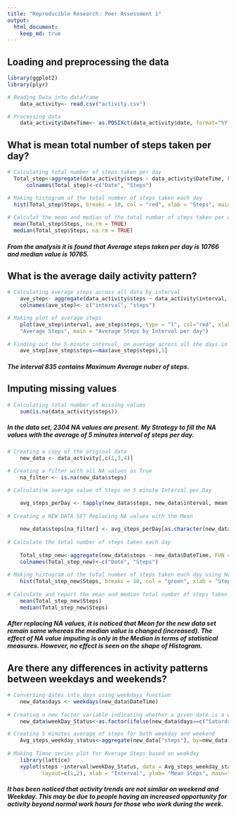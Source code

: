 ---
title: "Reproducible Research: Peer Assessment 1"
output: 
  html_document: 
    keep_md: true
---


## Loading and preprocessing the data

```{r, echo = TRUE}
library(ggplot2)
library(plyr)
```



```{r, echo = TRUE}
# Reading Data into dataframe
    data_activity<- read.csv("activity.csv")

# Processing data
    data_activity$DateTime<- as.POSIXct(data_activity$date, format="%Y-%m-%d")
```


## What is mean total number of steps taken per day?

```{r}
# Calculating total number of steps taken per day
  Total_step<-aggregate(data_activity$steps ~ data_activity$DateTime, FUN = sum)
      colnames(Total_step)<-c("Date", "Steps")

# Making histogram of the total number of steps taken each day
  hist(Total_step$Steps, breaks = 10, col = "red", xlab = "Steps", main = "Total Steps per Day", ylab = "Frequency")
    
# Calculat the mean and median of the total number of steps taken per day  
  mean(Total_step$Steps, na.rm = TRUE)
  median(Total_step$Steps, na.rm = TRUE)

```
##### From the analysis it is found that Average steps taken per day is 10766 and median value is 10765.

## What is the average daily activity pattern?

```{r}
# Calculating average steps across all data by interval
    ave_step<- aggregate(data_activity$steps ~ data_activity$interval, FUN = mean, na.rm=TRUE)
    colnames(ave_step)<- c("interval", "steps")

# Making plot of average steps
    plot(ave_step$interval, ave_step$steps, type = "l", col="red", xlab = "Interval", ylab = 
    "Average Steps", main = "Average Steps by Interval per day")
    
# Finding out the 5-minute interval, on average across all the days in the dataset, contains the maximum number of steps
    ave_step[ave_step$steps==max(ave_step$steps),1]

```

##### The interval 835 contains Maximum Average nuber of steps.


## Imputing missing values
```{r}
# Calculating total number of missing values
    sum(is.na(data_activity$steps))
```

##### In the data set, 2304 NA values are present.  My Strategy to fill the NA values with the average of 5 minutes interval of steps per day.

```{r}

# Creating a copy of the original data
    new_data <- data_activity[,c(1,3,4)]

# Creating a filter with all NA values as True    
    na_filter <- is.na(new_data$steps)

# Calculatine average value of Steps on 5 minute Interval per Day    

    avg_steps_perDay <- tapply(new_data$steps, new_data$interval, mean, na.rm=TRUE, simplify=TRUE)
    
# Creating a NEW DATA SET Replacing NA values with the Mean    
    
    new_data$steps[na_filter] <- avg_steps_perDay[as.character(new_data$interval[na_filter])]
    
# Calculate the total number of steps taken each day
    
    Total_step_new<-aggregate(new_data$steps ~ new_data$DateTime, FUN = sum)
    colnames(Total_step_new)<-c("Date", "Steps")
    
# Making histogram of the total number of steps taken each day using New data
    hist(Total_step_new$Steps, breaks = 10, col = "green", xlab = "Steps", main = "Total Steps per Day", ylab = "Frequency")
  
# Calculate and report the mean and median total number of steps taken per day
    mean(Total_step_new$Steps)
    median(Total_step_new$Steps)
```
##### After replacing NA values, it is noticed that Mean for the new data set remain same whereas the median value is changed (increased).  The effect of NA value imputing is only in the Median in terms of statistical measures. However, no effect is seen on the shape of Histogram.

## Are there any differences in activity patterns between weekdays and weekends?

```{r}
# Converting dates into days using weekdays function
    new_data$days <- weekdays(new_data$DateTime)
    
# Creating a new factor variable indicating whether a given date is a weekday or weekend day.
    new_data$weekDay_Status<-as.factor(ifelse(new_data$days==c("Saturday", "Sunday"), "weekend", "weekday"))

# Creating 5 minutes average of steps for both weekday and weekend
    Avg_steps_weekday_status<-aggregate(new_data["steps"], by=new_data[c("interval","weekDay_Status")], FUN = mean)
   
# Making Timne series plot for Average Steps based on weekday
    library(lattice)
    xyplot(steps ~interval|weekDay_Status, data = Avg_steps_weekday_status, type="l", 
           layout=c(1,2), xlab = "Interval", ylab= "Mean Steps", main="Comparison of Activities on Weekday/Weekend")
```

##### It has been noticed that activity trends are not similar on weekend and Weekday. This may be due to people having an increased opportunity for activity beyond normal work hours for those who work during the week.
